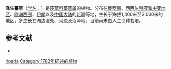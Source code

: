 {{Speciesbox
| name = 泽生薹草
| status = 
| status_system = 
| image =
| genus = Carex
| species = riparia
| authority = Curt.
}}

'''泽生薹草'''（[[学名|学名]]：{{lang|la|''Carex riparia''}}）是[[莎草科|莎草科]][[薹草属|薹草属]]的植物。分布在[[俄罗斯|俄罗斯]]、[[西西伯利亚和中亚地区|西西伯利亚和中亚地区]]、[[欧洲西部|欧洲西部]]、[[伊朗|伊朗]]以及[[中国大陆|中国大陆]]的[[新疆|新疆]]等地，生长于海拔1,400米至2,000米的地区，多生长在湖边湿处、河边及沼泽地，目前尚未由人工引种栽培。

== 参考文献 ==
<div class="references-small">
* {{cite web| url =http://www.bioinfo.cn/db05/KmzwSpecies.php?action=view&id=6519| title =泽生薹草| work =《中国高等植物数据库全库》| publisher =中国科学院微生物研究所| author =昆明植物研究所| accessdate =2009-02-24| deadurl =yes| archiveurl =https://web.archive.org/web/20160305041150/http://www.bioinfo.cn/db05/KmzwSpecies.php?action=view&id=6519| archivedate =2016-03-05}}
</div>
{{Taxonbar|from=Q161125}}

{{DEFAULTSORT:Carex riparia}}
[[Category:薹草属|riparia]]
[[Category:1783年描述的植物|Category:1783年描述的植物]]


{{Carex-stub}}